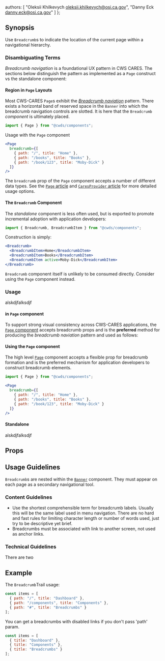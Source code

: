 
  authors: [
    "Oleksii Khilkevych <oleksii.khilkevych@osi.ca.gov>",
    "Danny Eck <danny.eck@osi.ca.gov>"
  ]
};

## Synopsis

Use `Breadcrumb`s to indicate the location of the current page within a navigational hierarchy.

### Disambiguating Terms

_Breadcrumb navigation_ is a foundational UX pattern in CWS CARES. The sections below distinguish the pattern as implemented as a `Page` construct vs the standalone component:

#### Region in `Page` Layouts

Most CWS-CARES `Page`s exhibit the [_Breadcrumb naviation_](/patterns/breadcrumbs) pattern. There exists a horizontal band of reserved space in the `Banner` into which the breadcrumb navigation controls are slotted. It is here that the `Breadcrumb` _component_ is ultimately placed.

```jsx
import { Page } from "@cwds/components";
```

Usage with the `Page` component

```jsx
<Page
  breadcrumb={[
    { path: "/", title: "Home" },
    { path: "/books", title: "Books" },
    { path: "/book/123", title: "Moby-Dick" }
  ]}
/>
```

The `breadcrumb` prop of the `Page` component accepts a number of different data types. See the [`Page` article](/components/Page) and [`CaresProvider` article](/components/CaresProvider) for more detailed usage options.

#### The `Breadcrumb` Component

The _standalone_ component is less often used, but is exported to promote incremental adoption with application developers:

```jsx
import { Breadcrumb, BreadcrumbItem } from "@cwds/components";
```

Construction is simply:

```jsx
<Breadcrumb>
  <BreadcrumbItem>Home</BreadcrumbItem>
  <BreadcrumbItem>Books</BreadcrumbItem>
  <BreadcrumbItem active>Moby-Dick</BreadcrumbItem>
</Breadcrumb>
```

<Alert color="warning">
  <code>Breadcrumb</code> component itself is unlikely to be consumed directly.
  Consider using the <code>Page</code> component instead.
</Alert>

### Usage

alskdjfalksdjf

#### in `Page` component

To support strong visual consistency across CWS-CARES applications, the [`Page` component](/components/Page) accepts breadcrumb props and is the **preferred** method for producing the _breadcrumb naviation_ pattern and used as follows:

#### Using the `Page` component

The high level [`Page`](/components/page) component accepts a flexible prop for breadcrumb formation and is the preferred mechanism for application developers to construct breadcrumb elements.

```jsx
import { Page } from "@cwds/components";
```

```jsx
<Page
  breadcrumb={[
    { path: "/", title: "Home" },
    { path: "/books", title: "Books" },
    { path: "/book/123", title: "Moby-Dick" }
  ]}
/>
```

#### Standalone

alskdjfalksdjf

## Props

## Usage Guidelines

`Breadcrumb`s are nested within the [`Banner`](/components/banner) component. They must appear on each page as a secondary navigational tool.

### Content Guidelines

- Use the shortest comprehensible term for breadcrumb labels. Usually this will be the same label used in menu navigation. There are no hard and fast rules for limiting character length or number of words used, just try to be descriptive yet brief.
- Breadcrumbs must be associated with link to another screen, not used as anchor links.

### Technical Guidelines

There are two

## Example

The `Breadcrumb`Trail usage:

```jsx
const items = [
  { path: "/", title: "Dashboard" },
  { path: "/components", title: "Components" },
  { path: "#", title: "Breadcrumbs" }
];
```

You can get a breadcrumbs with disabled links if you don't pass 'path' param.

```jsx
const items = [
  { title: "Dashboard" },
  { title: "Components" },
  { title: "Breadcrumbs" }
];
```
